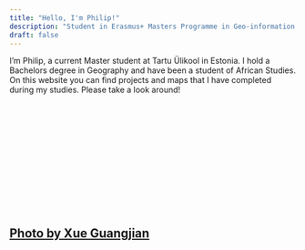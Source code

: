 ```yaml
---
title: "Hello, I'm Philip!"
description: "Student in Erasmus+ Masters Programme in Geo-information Science and Earth Observation for Environmental Modelling and Management"
draft: false
---
```


<head>

<!-- Preload background image -->

<link rel="preload" href="/images/home-background.jpg" as="image"/> <link rel="stylesheet" type="text/css" href="css/styles.css">

```{=html}
  <style>
body {
      background-image: url('/images/home-background.jpg');
      background-size: cover;
    }
  </style>
```
</head>

I'm Philip, a current Master student at Tartu Ülikool in Estonia. I hold a Bachelors degree in Geography and have been a student of African Studies. On this website you can find projects and maps that I have completed during my studies. Please take a look around!

<br> <br> <br> <br> <br> <br> <br> <br> <br> <br> <br>

## <a href="https://www.pexels.com/photo/aerial-shot-of-mountain-1731427/" target="_blank" class="small-link">Photo by Xue Guangjian</a>
